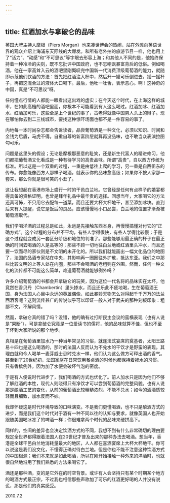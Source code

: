 ```yaml
---
---
---
```

title: 红酒加水与拿破仑的品味
---




英国大牌主持人摩根（Piers Morgan）也来凑世博会的热闹，站在外滩向英语世界的观众介绍上海浦东天际线的大爆发。和所有老外拍的旅游节目一样，他也用上了“活力”、“动感”和“不可思议”等字眼去形容上海；和其他人不同的是，他始终保持着一种冷冷的尖刻，既不忘批评中国政府，也不忘嘲讽暴富背后的低俗。例如喝酒，他在一家高耸入云的酒吧里刚慨叹完中国新一代消费顶级葡萄酒的能力，就随即示范他们饮酒的方法：首先把红酒注入杯中，然后开一罐可乐倒进去，摇一摇杯子，再把这混合过的液体大口喝下。最后，他吐一吐舌，表示恶心。啊！这神奇的中国，真是“不可思议”呀。

任何懂点行情的人都能一眼看出这出戏的虚实；在今天这个时代，在上海这样的城市，在如此高档的酒吧里面，你根本不可能看到有人这么喝过。红酒加冰、红酒加水、红酒加可乐，这些全是上个世纪的事了，古老得就像中国男人头上的辫子。现在哪怕你去到二三线城市，要找这种惊吓场面也都不是一件容易的事了。

内地每一本时尚杂志都会告诉读者，品尝葡萄酒是一种文化，必须以知识、时间和金钱为后盾，马虎不得。自重自尊的新富阶层就算再没品味，也不敢当众表演拉图勾可乐。

问题是这里头的假设；无论是摩根那恶意的耻笑，还是新生代富人的精进修习，他们都把葡萄酒文化看成是一种有待学习的高贵品味。所谓“高贵”，自以西方传统为标准。所以这是一个双重的过程，一重是由低往上爬的学习，另一重是自西徂东的传布。你愈能像西方人那样子喝酒，就表示你的品味愈高级；如果你不按人家那一套来，那么你就是很可笑的小丑了。

这让我想起在香港市场上盛行一时的干邑白兰地。它曾经是任何有点样子的婚宴都得具备的资格证明，也曾是拜年礼品中最华贵的选择。回想当年，大家喝它的方法还真可怖，不只用它去配每一道菜，而且还要大杯大杯地干，甚至添加冰块。直到后来有人提醒，说它是饭后的良品，应该慢慢地小口品尝，白兰地的位置才渐渐被葡萄酒取代。

我们学喝洋酒的过程总是如此，永远是先接触东西本身，再慢慢搞懂对付它的“正确方式”。这个过程的分布并不平均，有些人学得很快，有些人学得比较慢；于是这个过程就变成另一套区分阶级和地位的判准了。那些能够用最正确的杯子在最正确的时间去喝酒的人是高等的；那些不顾一切地往白兰地或红酒里头冲水，而且还要一饮而尽的家伙则是不文明的未开化的。所以我们就能画出一幅文化品位的地图了，法国的品酒专家站在中央，其影响再一圈圈往外扩散，抵达东亚。我们之中那些比较文明的上等人处在内圈，那些不会喝酒的老粗则在外围。然而，任何一种文化的流传都不可能这么简单，难道葡萄酒就能够例外吗？

许多介绍葡萄酒的书都会开拿破仑的玩笑，因为这位一代名将的品味实在太坏，他竟然在香贝丹（Chambertin）里头掺水，而且还乐此不疲地喝，生在葡萄酒王国，身为法国人心目中永远的英雄偶像，如此暴殄天物怎么对得起千千万万的法兰西酒客呢？这则流传甚广的传说似乎可以印证一般人对于武夫的那种刻板印象：粗鄙不文，不解风情。

然而，拿破仑真的错了吗？没错，他的确有过打断民主会议的蛮横表现（也有人说是“果断”），可是拿破仑究竟是一位爱读书的儒将，他的品味就算不佳，但也不至于坏到大家所说的那个地步。

真相是在葡萄酒里加水乃一种当年常见的习俗，就连法式宴席的奠基者，太阳王路易十四也是这么喝酒的，那时的法国人反而认为不兑水的干饮才是野蛮的表现。其理由就和今人喝单一麦芽威士忌时兑水一样，他们认为这么做方可释出酒的香气。甚至到了20世纪初，法国家庭在日常饮用餐桌酒的时候也都保持着掺水的习惯。只有香槟例外，因为加了水便会破坏气泡的密度。

于是有人便说时代进步了，我们喝酒的方式也优化了。前人加水只是因为他们不够了解红酒的本性，现代人则晓得只有净饮才可以尝到葡萄酒的完整风貌。也有人说那是酿酒工艺的变化，从前的葡萄酒比较粗糙浓烈，不能不兑水；如今的酒酒质较轻而且细致，加水反而不妙。

我却怀疑这是时代环境导致的口味演变。不是我们更懂喝酒，也不只是酿酒方式的进步，而是我们这个时代对于酒有一种不同以往的认知与要求，就像英国人也开始跟随美国喝冰冻了的啤酒一样；你很难拿两个时代的品味来硬拼高下。

同样的，空间的差异也会决定饮酒方式的不同，我想不到有什么非常确切的理由要规定全世界都得跟着法国人在20世纪才普及出来的那种办法去喝酒。想当年，香港是全球干邑白兰地消耗量最大的地区，人人都在喜酒宴席上大杯大杯地干。你可以说这是我们没文化，不懂得正确对待白兰地。但是你也不能不注意这种饮酒方式的中国根源；我们本来就是如此喝酒，所以在刚开始接触一种外来的洋酒时，也就很自然地沿用了我们熟悉的方法来喝它了。

酒还是那种酒，变的是它外在的时空背景。或许有人会坚持只有某个时期某个地方的喝酒方式最正宗，不过我也相信那些声称加了可乐的红酒更好喝的人并没有说谎，那是他们的真实感受。





2010.7.2